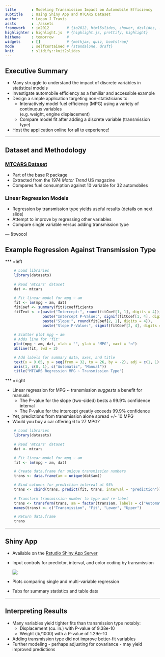 ```yaml
---
title       : Modeling Transmission Impact on Automobile Efficiency
subtitle    : Using Shiny App and MTCARS Dataset
author      : Logan J Travis
assts       : ./assets
framework   : io2012        # {io2012, html5slides, shower, dzslides, ...}
highlighter : highlight.js  # {highlight.js, prettify, highlight}
hitheme     : tomorrow      # 
widgets     : []            # {mathjax, quiz, bootstrap}
mode        : selfcontained # {standalone, draft}
knit        : slidify::knit2slides
---
```


## Executive Summary
* Many struggle to understand the impact of discrete variables in statistical models
* Investigate automobile efficiency as a familiar and accessible example
* Design a simple application targeting non-statisticians to:
    * Interactively model fuel efficiency (MPG) using a variety of continuous variables<br>(e.g. weight, engine displacement)
    * Compare model fit after adding a discrete variable (transmission type)
* Host the application online for all to experience!

---

## Dataset and Methodology
### [MTCARS Dataset](http://stat.ethz.ch/R-manual/R-devel/library/datasets/html/mtcars.html)
* Part of the base R package
* Extracted from the 1974 *Motor Trend* US magazine
* Compares fuel consumption against 10 variable for 32 automobiles

### Linear Regression Models
* Regression by transmission type yields useful results (details on next slide)
* Attempt to improve by regressing other variables
* Compare single variable versus adding transmission type

--- &twocol

## Example Regression Against Transmission Type

*** =left

```r
    # Load libraries
    library(datasets)
    
    # Read 'mtcars' dataset
    dat <- mtcars
    
    # Fit linear model for mpg ~ am
    fit <- lm(mpg ~ am, dat)
    fitCoef <- summary(fit)$coefficients
    fitText <- c(paste("Intercept:", round(fitCoef[1, 1], digits = 4)),
                 paste("Intercept P-Value:", signif(fitCoef[1, 4], digits = 4)),
                 paste("Slope:", round(fitCoef[2, 1], digits = 4)),
                 paste("Slope P-Value:", signif(fitCoef[2, 4], digits = 4)))
    
    # Scatter plot mpg ~ am
    # Adds line for 'fit'
    plot(mpg ~ am, dat, xlab = "", ylab = "MPG", xaxt = "n")
    abline(fit, lwd = 2)

    # Add labels for summary data, axes, and title
    text(x = 0.65, y = seq(from = 32, to = 26, by = -2), adj = c(1, 1), labels = fitText)
    axis(1, c(0, 1), c("Automatic", "Manual"))
    title("MTCARS Regression MPG ~ Transmission Type")
```

*** =right

* Linear regression for MPG ~ transmission *suggests* a benefit for manuals
    * The P-value for the slope (two-sided) bests a 99.9% confidence interval
    * The P-value for the intercept greatly exceeds 99.9% confidence
* Yet, predictions from transmission alone spread +/- 10 MPG
* Would you buy a car offering 6 to 27 MPG?

```r
    # Load libraries
    library(datasets)
    
    # Read 'mtcars' dataset
    dat <- mtcars

    # Fit linear model for mpg ~ am
    fit <- lm(mpg ~ am, dat)

    # Create data.frame for unique transmission numbers
    trans <- data.frame(am = unique(dat$am))

    # Bind columns for prediction interval at 95%
    trans <- cbind(trans, predict(fit, trans, interval = "prediction"))
    
    # Transform transmission number to type and re-label
    trans <- transform(trans, am = factor(trans$am, labels = c("Automatic", "Manual")))
    names(trans) <- c("Transmission", "Fit", "Lower", "Upper")

    # Return data.frame
    trans
```

---

## Shiny App

* Available on the [Rstudio Shiny App Server](http://lonejt.shinyapps.io/shiny_app/)
* Input controls for predictor, interval, and color coding by transmission

    <img src = "https://raw.githubusercontent.com/l0neJT/reg_models01/master/slidify_presentation/assets/img/app_inputs.png" />

* Plots comparing single and multi-variable regression
* Tabs for summary statistics and table data

---

## Interpreting Results

* Many variables yield tighter fits than transmission type notably:
    * Displacement (cu. in.) with P-value of 9.38e-10
    * Weight (lb/1000) with a P-value of 1.29e-10
* Adding transmission type did not improve better-fit variables
* Further modeling - perhaps adjusting for covariance - may yield improved predictions